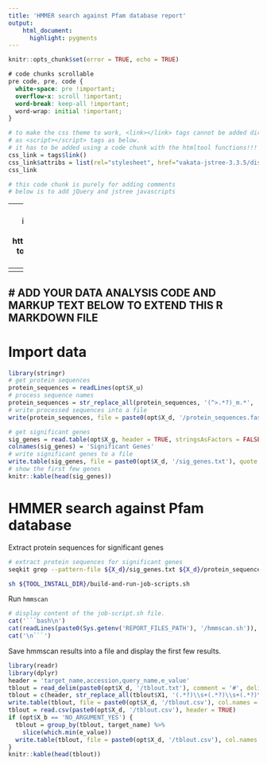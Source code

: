 ```yaml
---
title: 'HMMER search against Pfam database report'
output:
    html_document:
      highlight: pygments
---
```


```r
knitr::opts_chunk$set(error = TRUE, echo = TRUE)
```

```css
# code chunks scrollable
pre code, pre, code {
  white-space: pre !important;
  overflow-x: scroll !important;
  word-break: keep-all !important;
  word-wrap: initial !important;
}
```


```r
# to make the css theme to work, <link></link> tags cannot be added directly 
# as <script></script> tags as below.
# it has to be added using a code chunk with the htmltool functions!!!
css_link = tags$link()
css_link$attribs = list(rel="stylesheet", href="vakata-jstree-3.3.5/dist/themes/default/style.min.css")
css_link
```

```r
# this code chunk is purely for adding comments
# below is to add jQuery and jstree javascripts
```
<script src="https://code.jquery.com/jquery-3.3.1.min.js"></script>
<script src="vakata-jstree-3.3.5/dist/jstree.min.js"></script>

---
# javascript code below is to build the file tree interface
# see this for how to implement opening hyperlink: https://stackoverflow.com/questions/18611317/how-to-get-i-get-leaf-nodes-in-jstree-to-open-their-hyperlink-when-clicked-when
---
<script>
  $(function () {
    // create an instance when the DOM is ready
    $('#jstree').jstree().bind("select_node.jstree", function (e, data) {
     window.open( data.node.a_attr.href, data.node.a_attr.target )
    });
  });
</script>

---
# ADD YOUR DATA ANALYSIS CODE AND MARKUP TEXT BELOW TO EXTEND THIS R MARKDOWN FILE
---

# Import data

```r
library(stringr)
# get protein sequences
protein_sequences = readLines(opt$X_u)
# process sequence names
protein_sequences = str_replace_all(protein_sequences, '(^>.*?)_m.*', '\\1')
# write processed sequences into a file
write(protein_sequences, file = paste0(opt$X_d, '/protein_sequences.fasta'))

# get significant genes
sig_genes = read.table(opt$X_g, header = TRUE, stringsAsFactors = FALSE)[,1,drop=FALSE]
colnames(sig_genes) = 'Significant Genes'
# write significant genes to a file
write.table(sig_genes, file = paste0(opt$X_d, '/sig_genes.txt'), quote = FALSE, col.names = FALSE, row.names = FALSE)
# show the first few genes
knitr::kable(head(sig_genes))
```

# HMMER search against Pfam database

Extract protein sequences for significant genes

```bash
# extract protein sequences for significant genes
seqkit grep --pattern-file ${X_d}/sig_genes.txt ${X_d}/protein_sequences.fasta > ${X_d}/selected_protein_seqs.fasta
```

```bash
sh ${TOOL_INSTALL_DIR}/build-and-run-job-scripts.sh
```

Run `hmmscan`

```r
# display content of the job-script.sh file.
cat('```bash\n')
cat(readLines(paste0(Sys.getenv('REPORT_FILES_PATH'), '/hmmscan.sh')), sep = '\n')
cat('\n```')
```

Save hmmscan results into a file and display the first few results.

```r
library(readr)
library(dplyr)
header = 'target_name,accession,query_name,e_value'
tblout = read_delim(paste0(opt$X_d, '/tblout.txt'), comment = '#', delim = '\t', col_names = FALSE)
tblout = c(header, str_replace_all(tblout$X1, '(.*?)\\s+(.*?)\\s+(.*?)\\s+(.*?)\\s+(.*?)\\s+.*', '\\1,\\2,\\3,\\5'))
write.table(tblout, file = paste0(opt$X_d, '/tblout.csv'), col.names = FALSE, row.names = FALSE, quote = FALSE)
tblout = read.csv(paste0(opt$X_d, '/tblout.csv'), header = TRUE)
if (opt$X_b == 'NO_ARGUMENT_YES') {
  tblout = group_by(tblout, target_name) %>%
    slice(which.min(e_value))
  write.table(tblout, file = paste0(opt$X_d, '/tblout.csv'), col.names = FALSE, row.names = FALSE, quote = FALSE)
}
knitr::kable(head(tblout))
```



